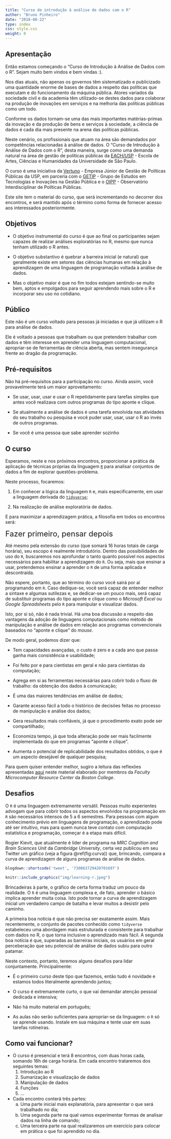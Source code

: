 ```yaml
---
title: "Curso de introdução à análise de dados com o R"
author: "Bruno Pinheiro"
date: "2018-08-22"
type: index
css: style.css
weight: 0
---
```


## Apresentação {#apresentacao}

Então estamos começando o "Curso de Introdução à Análise de Dados com o R".
Sejam muito bem vindos e bem vindas :).

Nos dias atuais, não apenas os governos têm sistematizado e publicizado uma
quantidade enorme de bases de dados a respeito das políticas que executam e do
funcionamento da máquina pública. Atores variados da sociedade civil e da
academia têm utilizado-se destes dados para colaborar na produção de inovações
em serviços e na melhoria das políticas públicas como um todo.

Conforme os dados tornam-se uma das mais importantes matérias-primas da
inovação e da produção de bens e serviços à sociedade, a ciência de dados é
cada dia mais presente na arena das políticas públicas.

Neste cenário, os profissionais que atuam na área são demandados por
competências relacionadas à análise de dados. O "Curso de Introdução à Análise
de Dados com o R", desta maneira, surge como uma demanda natural na área de
gestão de políticas públicas da [EACH/USP](http://each.usp.br/) - Escola de
Artes, Ciências e Humanidades da Universidade de São Paulo.

O curso é uma iniciativa da [Vertuno](http://vertunojr.wordpress.com/) -
Empresa Júnior de Gestão de Políticas Públicas da USP, em parceria com o
[GETIP](http://getip.net.br/) - Grupo de Estudos em Tecnologias e Inovações
na Gestão Pública e o [OIPP](http://www5.each.usp.br/web/prof/oipp/) -
Observatório Interdisciplinar de Políticas Públicas.

Este site tem o material do curso, que será incrementando no decorrer dos
encontros, e será mantido após o término como forma de fornecer acesso aos
interessados posteriormente.

## Objetivos {#objetivos}

* O objetivo instrumental do curso é que ao final os participantes sejam
capazes de realizar análises exploratórias no R, mesmo que nunca tenham
utilizado o R antes.

* O objetivo substantivo é quebrar a barreira inicial (e natural) que
geralmente existe em setores das ciências humanas em relação à aprendizagem de
uma linguagem de programação voltada à análise de dados.

* Mas o objetivo maior é que no fim todos estejam sentindo-se muito bem, aptos
e empolgados para seguir aprendendo mais sobre o R e incorporar seu uso no
cotidiano.

## Público {#publico}

Este não é um curso voltado para pessoas já iniciadas e que já utilizam o R
para análise de dados.

Ele é voltado a pessoas que trabalham ou que pretendem trabalhar com dados e
têm interesse em aprender uma linguagem computacional, apropriar-se de
ferramentas de ciência aberta, mas sentem insegurança frente ao dragão da
programação.

## Pré-requisitos {#pre-requisitos}

Não há pré-requisitos para a participação no curso. Ainda assim, você
provavelmente terá um maior aproveitamento:

* Se usar, usar, usar e usar o R repetidamente para tarefas simples que antes
você realizava com outros programas do tipo aponte e clique.

* Se atualmente a análise de dados é uma tarefa envolvida nas atividades do seu
trabalho ou pesquisa e você puder usar, usar, usar o R ao invés de outros
programas.

* Se você é uma pessoa que sabe aprender sozinho

## O curso {#o-curso}

Esperamos, neste e nos próximos encontros, proporcionar a prática da aplicação
de técnicas próprias da linguagem [`R`](https://www.r-project.org/about.html)
para analisar conjuntos de dados a fim de explorar questões-problema.

Neste processo, focaremos:

1. Em conhecer a lógica da linguagem `R` e, mais especificamente, em usar a
linguagem derivada do [`tidyverse`](https://dplyr.tidyverse.org/);

2. Na realização de análise exploratória de dados.

E para maximizar a aprendizagem prática, a filosofia em todos os encontros
será:

<font size = "5">
Fazer primeiro, pensar depois
</font>

Até mesmo pela extensão do curso (que somará 16 horas totais de carga horária),
seu escopo é realmente introdutório. Dentro das possibilidades de uso do `R`,
buscaremos nos aprofundar o tanto quanto possível nos aspectos necessários para
habilitar a aprendizagem do `R`. Ou seja, mais que ensinar a usar, pretendemos
ensinar a aprender o `R` de uma forma aplicada e descontraída.

Não espere, portanto, que ao término do curso você sairá por aí programando em
`R`. Caso dedique-se, você será capaz de entender melhor a sintaxe e algumas
sutilezas e, se dedicar-se um pouco mais, será capaz de substituir programas do
tipo aponte e clique como o *Microsoft Excel* ou *Google Spreadsheets* pelo `R`
para manipular e visualizar dados.

Isto, por si só, não é nada trivial. Há uma boa discussão a respeito das
vantagens da adoção de linguagens computacionais como método de manipulação e
análise de dados em relação aos programas convencionais baseados no "aponte e
clique" do *mouse*.

De modo geral, podemos dizer que:

* Tem capacidades avançadas, o custo é zero e a cada ano que passa ganha mais
consistência e usabilidade;

* Foi feito por e para cientistas em geral e não para cientistas da computação;

* Agrega em si as ferramentas necessárias para cobrir todo o fluxo de trabalho: 
da obtenção dos dados à comunicação;

* É uma das maiores tendências em análise de dados;

* Garante acesso fácil a todo o histórico de decisões feitas no processo de
manipulação e análise dos dados;

* Gera resultados mais confiáveis, já que o procedimento exato pode ser
compartilhado;

* Economiza tempo, já que toda alteração pode ser mais facilmente implementada
do que em programas "aponte e clique".

* Aumenta o potencial de replicabilidade dos resultados obtidos, o que é um
aspecto desejável de qualquer pesquisa;

Para quem quiser entender melhor, sugiro a leitura das reflexões apresentadas
[aqui](http://fmwww.bc.edu/GStat/docs/pointclick.html) neste material elaborado
por membros da *Faculty Microcomputer Resource Center* da *Boston College*.

## Desafios {#desafios}

O `R` é uma linguagem extremamente versátil. Pessoas muito experientes advogam
que para cobrir todos os aspectos envolvidos na programação em `R` são
necessários intensos de 5 a 6 semestres. Para pessoas com algum conhecimento
prévio em linguagens de programação, o aprendizado pode até ser intuitivo, mas
para quem nunca teve contato com computação estatística e programação, começar
é a etapa mais difícil.

Rogier Kievit, que atualmente é líder de programa na *MRC Cognition and Brain
Sciences Unit* da *Cambridge University*, certa vez publicou em seu Twitter um
gráfico (veja a figura \@ref(fig:curva)) que, brincando, compara a curva de
aprendizagem de alguns programas de análise de dados.

```r
blogdown::shortcode('tweet', '730863729420701697')
```

```r
knitr::include_graphics("img/learning-r.jpeg")
```

Brincadeiras à parte, o gráfico de certa forma traduz um pouco da realidade. O
`R` é uma linguagem complexa e, de fato, aprender o básico implica aprender
muita coisa. Isto pode tornar a curva de aprendizagem inicial um verdadeiro
campo de batalha e levar muitos a desistir pelo caminho.

A primeira boa notícia é que não precisa ser exatamente assim. Mais
recentemente, o conjunto de pacotes conhecido como `tidyverse` estabeleceu uma
abordagem mais estruturada e consistente para trabalhar com dados no R, o que
torna inclusive o aprendizado mais fácil. A segunda boa notícia é que,
superadas as barreiras iniciais, os usuários em geral perceberação que seu
potencial de análise de dados subiu para outro patamar.

Neste contexto, portanto, teremos alguns desafios para lidar conjuntamente.
Principalmente:

* É o primeiro curso deste tipo que fazemos, então tudo é novidade e estamos
todos literalmente aprendendo juntos;

* O curso é extremamente curto, o que vai demandar atenção pessoal dedicada
e intensiva;

* Não há muito material em português;

* As aulas não serão suficientes para apropriar-se da linguagem: o `R` só se
aprende usando. Instale em sua máquina e tente usar em suas tarefas rotineiras.

## Como vai funcionar? {#como-vai-funcionar}

* O curso é presencial e terá 8 encontros, com duas horas cada, somando 16h de
carga horária. Em cada encontro trataremos dos seguintes temas:
    1. Introdução ao R
    2. Sumarização e visualização de dados
    3. Manipulação de dados
    4. Funções
    5. ...

* Cada encontro conterá três partes:
    (a) Uma parte inicial mais explanatória, para apresentar o que será
    trabalhado no dia;
    (b) Uma segunda parte na qual vamos experimentar formas de analisar dados
    na linha de comando;
    (c) Uma terceira parte na qual realizaremos um exercício para colocar em
    prática o que foi aprendido no dia.